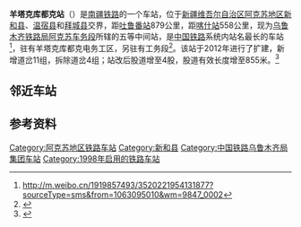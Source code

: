 {{Infobox China railway station
|车站名称 = 羊塔克库都克站
|图片 = 羊塔克库都克站.jpg
|图片介绍 = 
|其他名称 = 
|车站拼音 = Yang Ta Ke Ku Du Ke
|native_name = {{lang|ug|يانتاققۇدۇق}}
|英文名称 = Yangtakekuduke Railway Station
|车站代码 = 43049<ref>{{cite book|title=中华人民共和国铁路车站代码（GB/T 10302-2010）|publisher=中国标准出版社|year=2010|isbn=155066140495|ignore-isbn-error=true|pages=43}}</ref>
|电报码 = YKR<ref>{{cite book|author=[[中华人民共和国铁道部|中华人民共和国铁道部]]|title=铁路电报站名略号（2012）|publisher=中国铁道出版社|location=北京|year=2012|unified=15113·3468|pages=153}}</ref>
|拼音码 = YTD
|车站类型 = 中间站
|技术性质 = 
|业务性质 = 
|始建时间 = 1998年
|开通运营 = 
|车站位置 = {{CHN}}[[新疆维吾尔自治区|新疆维吾尔自治区]][[阿克苏地区|阿克苏地区]][[新和县|新和县]][[央塔库都克片区|央塔库都克片区]]羊达库都克道班
|坐标 = {{coord|41.405528|N|81.529942|E|display=inline,title}}
|归属 = [[乌鲁木齐铁路局|乌鲁木齐铁路局]][[阿克苏车务段|阿克苏车务段]]
|线路 = [[南疆铁路|南疆铁路]]
|车站等级 = 五等站
|使用状态 = 使用中
|股道数目 = 4
|正线 = 
|到发线 = 
|其它线 = 
|月台数目 = 
|侧式站台 = 
|岛式站台 = 
|站台面 = 
|网站 = 
|站线配置图 = 
}}
'''羊塔克库都克站'''（{{lang-ug|يانتاققۇدۇق بېكىتى|Yantaqquduq békiti}}）是[[南疆铁路|南疆铁路]]的一个车站，位于[[新疆维吾尔自治区|新疆维吾尔自治区]][[阿克苏地区|阿克苏地区]][[新和县|新和县]]、[[温宿县|温宿县]]和[[拜城县|拜城县]]交界，距[[吐鲁番站|吐鲁番站]]879公里，距[[喀什站|喀什站]]558公里，现为[[乌鲁木齐铁路局|乌鲁木齐铁路局]][[阿克苏车务段|阿克苏车务段]]所辖的五等中间站，是[[中国铁路|中国铁路]]系统内站名最长的车站<ref>http://m.weibo.cn/1919857493/3520221954131877?sourceType=sms&from=1063095010&wm=9847_0002</ref>，驻有羊塔克库都克电务工区，另驻有工务段<ref>{{cite news|title=舌尖上的小站(27) 羊塔克库都克电务工区—新疆正宗大盘鸡 |url=https://www.sohu.com/a/197363866_684030|work=乌铁微家园|date=2017-10-10|publisher=搜狐网}}</ref>。该站于2012年进行了扩建，新增道岔11组，拆除道岔4组；站改后股道增至4股，股道有效长度增至855米。<ref>{{cite news|url=http://www.crfeb.com.cn/qlgc/tabid/878/InfoID/87942/settingmoduleid/2176/frtid/888/Default.aspx|title=新运公司库阿二线羊塔克库都克站改施工圆满完成|publisher=铁路建设报|date=2012-08-21}}{{dead link|date=2018年4月 |bot=InternetArchiveBot |fix-attempted=yes }}</ref>

==邻近车站==
{{start rail box|[[File:China_Railways.svg|16px]] [[中国铁路|中国铁路]]}}
{{s-inop|[[特尔希克站|特尔希克站]]|{{站|吐鲁番}}方向}}
{{s-line|[[南疆铁路|南疆铁路]]<br />← 29km 羊塔克库都克站 28km →}}
{{s-inop|[[咸水沟站|咸水沟站]]|{{站|喀什}}方向}}
{{end box}}

==参考资料==
{{reflist}}

{{南疆铁路}}
[[Category:阿克苏地区铁路车站|Category:阿克苏地区铁路车站]]
[[Category:新和县|Category:新和县]]
[[Category:中国铁路乌鲁木齐局集团车站|Category:中国铁路乌鲁木齐局集团车站]]
[[Category:1998年启用的铁路车站|Category:1998年启用的铁路车站]]